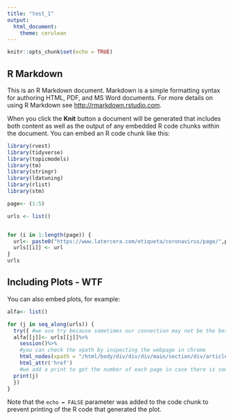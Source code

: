 ```yaml
---
title: "test_1"
output: 
  html_document:
    theme: cerulean
---
```


```r
knitr::opts_chunk$set(echo = TRUE)
```

## R Markdown

This is an R Markdown document. Markdown is a simple formatting syntax for authoring HTML, PDF, and MS Word documents. For more details on using R Markdown see <http://rmarkdown.rstudio.com>.

When you click the **Knit** button a document will be generated that includes both content as well as the output of any embedded R code chunks within the document. You can embed an R code chunk like this:

```r
library(rvest)
library(tidyverse)
library(topicmodels)
library(tm)
library(stringr)
library(ldatuning)
library(rlist)
library(stm)

page<- (1:5)

urls <- list()


for (i in 1:length(page)) { 
  url<- paste0("https://www.latercera.com/etiqueta/coronavirus/page/",page[i])
  urls[[i]] <- url
}
urls

```

## Including Plots - WTF

You can also embed plots, for example:

```r

alfa<- list()

for (j in seq_along(urls)) {
  try({ #we use try because sometimes our connection may not be the best, so we want the code to skips some links when thats the case
  alfa[[j]]<- urls[[j]]%>%
    session()%>%
    #you can check the xpath by inspecting the webpage in chrome
    html_nodes(xpath = "/html/body/div/div/div/main/section/div/article/div/div/h3/a")%>%
    html_attr('href')
    #we add a print to get the number of each page in case there is some error (404 error) or problem with our connection
  print(j)
  })
}


```

Note that the `echo = FALSE` parameter was added to the code chunk to prevent printing of the R code that generated the plot.
